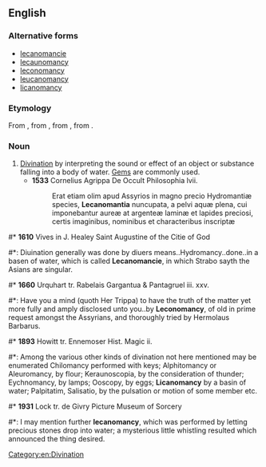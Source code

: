 ==English==

===Alternative forms===
* [[lecanomancie]]
* [[lecaunomancy]]
* [[leconomancy]]
* [[leucanomancy]]
* [[licanomancy]]

===Etymology===
From {{etyl|NL.}} {{term|lecanomantia|lang=la}}, from {{etyl|LL.}} {{term|lecanomantia|lang=la}}, from {{etyl|grc}} {{term|λεκανομαντεία|tr=lekanomanteia|lang=grc}}, from {{etyl|grc}} {{term|λεκάνη|tr=lekanē||dish, pan|lang=grc}}.

===Noun===
{{en-noun|-}}

# [[divination|Divination]] by interpreting the sound or effect of an object or substance falling into a body of water. [[gem|Gem]]s are commonly used.
#* '''1533''' Cornelius Agrippa De Occult Philosophia lvii.
#*: Erat etiam olim apud Assyrios in magno precio Hydromantiæ species, '''Lecanomantia''' nuncupata, a pelvi aquæ plena, cui imponebantur aureæ at argenteæ laminæ et lapides preciosi, certis imaginibus, nominibus et characteribus inscriptæ

#* '''1610''' Vives in J. Healey Saint Augustine of the Citie of God
#*: Diuination generally was done by diuers means..Hydromancy..done..in a basen of water, which is called '''Lecanomancie''', in which Strabo sayth the Asians are singular.

#* '''1660''' Urquhart tr. Rabelais Gargantua & Pantagruel iii. xxv.
#*: Have you a mind (quoth Her Trippa) to have the truth of the matter yet more fully and amply disclosed unto you..by '''Leconomancy''', of old in prime request amongst the Assyrians, and thoroughly tried by Hermolaus Barbarus.

#* '''1893''' Howitt tr. Ennemoser Hist. Magic ii.
#*: Among the various other kinds of divination not here mentioned may be enumerated Chilomancy performed with keys; Alphitomancy or Aleuromancy, by flour; Keraunoscopia, by the consideration of thunder; Eychnomancy, by lamps; Ooscopy, by eggs; '''Licanomancy''' by a basin of water; Palpitatim, Salisatio, by the pulsation or motion of some member etc.

#* '''1931''' Lock tr. de Givry Picture Museum of Sorcery
#*: I may mention further '''lecanomancy''', which was performed by letting precious stones drop into water; a mysterious little whistling resulted which announced the thing desired.

[[Category:en:Divination]]